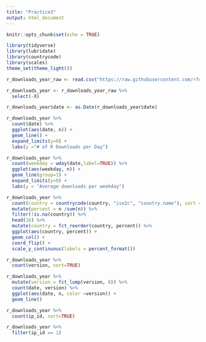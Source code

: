 ```yaml
---
title: "Practice3"
output: html_document
---
```


```r
knitr::opts_chunk$set(echo = TRUE)
```

```r
library(tidyverse)
library(lubridate)
library(countrycode)
library(scales)
theme_set(theme_light())
```

```r
r_downloads_year_raw <- read.csv("https://raw.githubusercontent.com/rfordatascience/tidytuesday/master/data/2018/2018-10-30/r_downloads_year.csv") 

r_downloads_year <- r_downloads_year_raw %>%
  select(-X)
```



```r
r_downloads_year$date <- as.Date(r_downloads_year$date)
```

```r
r_downloads_year %>%
  count(date) %>%
  ggplot(aes(date, n)) +
  geom_line() +
  expand_limits(y=0) +
  labs(y ="# of R Downloads per Day")

r_downloads_year %>%
  count(weekday = wday(date,label=TRUE)) %>%
  ggplot(aes(weekday, n)) +
  geom_line(group=1) +
  expand_limits(y=0) +
  labs(y = "Average downloads per weekday")
```

```r
r_downloads_year %>%
  count(country = countrycode(country, "iso2c", "country.name"), sort = TRUE) %>%
  mutate(percent = n /sum(n)) %>%
  filter(!is.na(country)) %>%
  head(16) %>%
  mutate(country = fct_reorder(country, percent)) %>%
  ggplot(aes(country, percent)) +
  geom_col() +
  coord_flip() +
  scale_y_continuous(labels = percent_format())
```
```r
r_downloads_year %>%
  count(version, sort=TRUE)
```

```r
r_downloads_year %>%
  mutate(version = fct_lump(version, 8)) %>%
  count(date, version) %>%
  ggplot(aes(date, n, color =version)) +
  geom_line()
```

```r
r_downloads_year %>%
  count(ip_id, sort=TRUE)

r_downloads_year %>%
  filter(ip_id == 1)
```

```r

```



